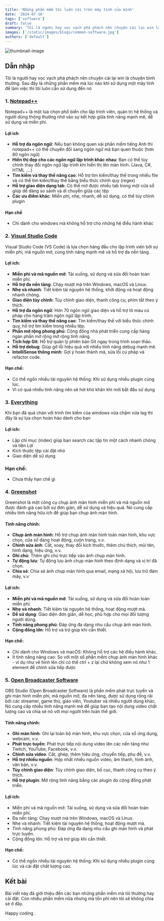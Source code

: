 ```yaml
---
title: 'Những phần mềm tôi luôn cài trên máy tính của mình'
date: '2024-07-16'
tags: ['software']
draft: false
summary: 'Tôi là người hay vọc vạch phá phách nên chuyện cài lại win là chuyện bình thường. Sau đây là những phần mềm mà lúc nào khi sử dụng một máy tính để làm việc thì tôi luôn cần sử dụng đến nó'
images: ['/static/images/blogs/common-software.jpg']
authors: ['default']
---
```



![thumbnail-image](/static/images/blogs/common-software.jpg)

<UnsplashPhotoInfo
  photoURL="https://unsplash.com/photos/a-close-up-of-a-computer-screen-with-different-logos-Eh1xd5xDE-s"
  author="iyussugiharto"
/>

## Dẫn nhập

Tôi là người hay vọc vạch phá phách nên chuyện cài lại win là chuyện bình thường. Sau đây là những phần mềm mà lúc nào khi sử dụng một máy tính để làm việc thì tôi luôn cần sử dụng đến nó

### 1. [Notepad++](https://notepad-plus-plus.org/downloads/)

Notepad++ là một lựa chọn phổ biến cho lập trình viên, quản trị hệ thống và người dùng thông thường nhờ vào sự kết hợp giữa tính năng mạnh mẽ, dễ sử dụng và miễn phí.

#### Lợi ích

- **Hỗ trợ đa ngôn ngữ**: Nếu bạn không quen xài phần mềm tiếng Anh thì notepad++ có thể chuyển đổi sang ngôn ngữ mà bạn quen thuộc (hơn 80 ngôn ngữ)
- **Hiển thị đẹp cho các ngôn ngữ lập trình khác nhau**: Bạn có thể tùy chỉnh thay đổi ngôn ngữ lập trình khi hiển thị lên màn hình. (Java, C#, HTML ....)
- **Tìm kiếm và thay thế nâng cao**: Hỗ trợ tìm kiếm/thay thế trong nhiều file và có thể tìm kiếm/thay thế bằng biểu thức chính quy (regex)
- **Hỗ trợ giao diện dạng tab**: Có thể mở được nhiều tab trong một cửa sổ giúp dễ dàng so sánh và di chuyển giữa các tệp
- **Các ưu điểm khác**: Miễn phí, nhẹ, nhanh, dễ sử dụng, có thể tùy chỉnh plugin

#### Hạn chế

- Chỉ dành cho windows mà không hỗ trợ cho những hệ điều hành khác

### 2. [Visual Studio Code](https://code.visualstudio.com/)

Visual Studio Code (VS Code) là lựa chọn hàng đầu cho lập trình viên bởi sự miễn phí, mã nguồn mở, cùng tính năng mạnh mẽ và hỗ trợ đa nền tảng.

#### Lợi ích:

- **Miễn phí và mã nguồn mở**: Tải xuống, sử dụng và sửa đổi hoàn toàn miễn phí.
- **Hỗ trợ đa nền tảng**: Chạy mượt mà trên Windows, macOS và Linux.
- **Nhẹ và nhanh**: Tiết kiệm tài nguyên hệ thống, khởi động và hoạt động nhanh chóng.
- **Giao diện tùy chỉnh**: Tùy chỉnh giao diện, thanh công cụ, phím tắt theo ý thích.
- **Hỗ trợ đa ngôn ngữ**: Hơn 70 ngôn ngữ giao diện và hỗ trợ tô màu cú pháp cho hàng trăm ngôn ngữ lập trình.
- **Tìm kiếm và thay thế nâng cao**: Tìm kiếm/thay thế với biểu thức chính quy, hỗ trợ tìm kiếm trong nhiều tệp.
- **Phần mở rộng phong phú**: Cộng đồng nhà phát triển cung cấp hàng ngàn phần mở rộng mở rộng tính năng.
- **Tích hợp Git**: Hỗ trợ quản lý phiên bản Git ngay trong trình soạn thảo.
- **Hỗ trợ debug**: Giúp gỡ lỗi hiệu quả với nhiều tính năng debug mạnh mẽ.
- **IntelliSense thông minh**: Gợi ý hoàn thành mã, sửa lỗi cú pháp và refactor code.

#### Hạn chế:

- Có thể ngốn nhiều tài nguyên hệ thống: Khi sử dụng nhiều plugin cùng lúc.
- Vì có quá nhiều tính năng nên sẽ hơi khó khăn khi mới bắt đầu sử dụng

### 3. [Everything](https://www.voidtools.com/)

Khi bạn đã quá chán với trình tìm kiếm của windows vừa chậm vừa lag thì đây là sự lựa chọn hoàn hảo dành cho bạn

#### Lợi ích:

- Lập chỉ mục (index) giúp bạn search các tập tin một cách nhanh chóng và tiện Lợi
- Kích thước tệp cài đặt nhỏ
- Giao diện dễ sử dụng

### Hạn chế:

- Chưa thấy hạn chế gì

### 4. [Greenshot](https://getgreenshot.org/)

Greenshot là một công cụ chụp ảnh màn hình miễn phí và mã nguồn mở được đánh giá cao bởi sự đơn giản, dễ sử dụng và hiệu quả. Nó cung cấp nhiều tính năng hữu ích để giúp bạn chụp ảnh màn hình.

#### Tính năng chính:

- **Chụp ảnh màn hình**: Hỗ trợ chụp ảnh màn hình toàn màn hình, khu vực chọn, cửa sổ đang hoạt động, cuộn trang, v.v.
- **Chỉnh sửa ảnh**: Cắt, xoay, thay đổi kích thước, thêm chú thích, mũi tên, hình dạng, hiệu ứng, v.v.
- **Ghi chú**: Thêm ghi chú trực tiếp vào ảnh chụp màn hình.
- **Tự động lưu**: Tự động lưu ảnh chụp màn hình theo định dạng và vị trí đã chọn.
- **Chia sẻ**: Chia sẻ ảnh chụp màn hình qua email, mạng xã hội, lưu trữ đám mây, v.v

#### Lợi ích:

- **Miễn phí và mã nguồn mở**: Tải xuống, sử dụng và sửa đổi hoàn toàn miễn phí.
- **Nhẹ và nhanh**: Tiết kiệm tài nguyên hệ thống, hoạt động mượt mà.
- **Dễ sử dụng**: Giao diện đơn giản, dễ học, phù hợp cho mọi đối tượng người dùng.
- **Tính năng phong phú**: Đáp ứng đa dạng nhu cầu chụp ảnh màn hình.
- **Cộng đồng lớn**: Hỗ trợ và trợ giúp khi cần thiết.

#### Hạn chế:

- Chỉ dành cho Windows và macOS: Không hỗ trợ các hệ điều hành khác.
- Ít tính năng nâng cao: So với một số phần mềm chụp ảnh màn hình khác - ví dụ như vẽ hình lên chỉ có thể ctrl + z lại chứ không xem nó như 1 element để chỉnh sửa tiếp được

### 5. [Open Broadcaster Software](https://obsproject.com/)

OBS Studio (Open Broadcaster Software) là phần mềm phát trực tuyến và ghi màn hình miễn phí, mã nguồn mở, đa nền tảng, được sử dụng rộng rãi bởi các streamer, game thủ, giáo viên, Youtuber và nhiều người dùng khác. Nó cung cấp nhiều tính năng mạnh mẽ để giúp bạn tạo nội dung video chất lượng cao và chia sẻ nó với mọi người trên toàn thế giới.

#### Tính năng chính:

- **Ghi màn hình**: Ghi lại toàn bộ màn hình, khu vực chọn, cửa sổ ứng dụng, webcam, v.v.
- **Phát trực tuyến**: Phát trực tiếp nội dung video lên các nền tảng như Twitch, YouTube, Facebook, v.v.
- **Chỉnh sửa video**: Cắt, ghép, thêm hiệu ứng, chuyển tiếp, phụ đề, v.v.
- **Hỗ trợ nhiều nguồn**: Hợp nhất nhiều nguồn video, âm thanh, hình ảnh, văn bản, v.v.
- **Tùy chỉnh giao diện**: Tùy chỉnh giao diện, bố cục, thanh công cụ theo ý thích.
- **Hỗ trợ plugin**: Mở rộng tính năng bằng các plugin do cộng đồng phát triển.

#### Lợi ích:

- Miễn phí và mã nguồn mở: Tải xuống, sử dụng và sửa đổi hoàn toàn miễn phí.
- Đa nền tảng: Chạy mượt mà trên Windows, macOS và Linux.
- Nhẹ và nhanh: Tiết kiệm tài nguyên hệ thống, hoạt động mượt mà.
- Tính năng phong phú: Đáp ứng đa dạng nhu cầu ghi màn hình và phát trực tuyến.
- Cộng đồng lớn: Hỗ trợ và trợ giúp khi cần thiết.

#### Hạn chế:

- Có thể ngốn nhiều tài nguyên hệ thống: Khi sử dụng nhiều plugin cùng lúc và cài đặt chất lượng cao.

## Kết bài

Bài viết này đã giới thiệu đến các bạn những phần mềm mà tôi thường hay cài đặt.
Còn nhiều phần mềm nữa nhưng mà tốn phí nên tôi sẽ không chia sẻ ở đây.

Happy coding <Twemoji emoji="clinking-beer-mugs" />.
